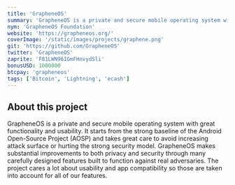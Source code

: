 ```yaml
---
title: 'GrapheneOS'
summary: 'GrapheneOS is a private and secure mobile operating system with great functionality and usability. It has near full Android app compatibility via our sandboxed Google Play compatibility layer.'
nym: 'GrapheneOS Foundation'
website: 'https://grapheneos.org/'
coverImage: '/static/images/projects/graphene.png'
git: 'https://github.com/GrapheneOS'
twitter: 'GrapheneOS'
zaprite: 'F81LWN96IGmFHnvydSli'
bonusUSD: 1000000
btcpay: 'grapheneos'
tags: ['Bitcoin', 'Lightning', 'ecash']
---
```


## About this project

GrapheneOS is a private and secure mobile operating system with great functionality and usability. It starts from the strong baseline of the Android Open-Source Project (AOSP) and takes great care to avoid increasing attack surface or hurting the strong security model. GrapheneOS makes substantial improvements to both privacy and security through many carefully designed features built to function against real adversaries. The project cares a lot about usability and app compatibility so those are taken into account for all of our features.
